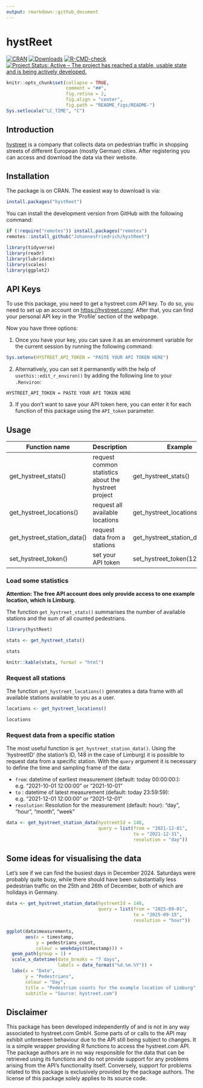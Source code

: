 ```yaml
---
output: rmarkdown::github_document
---
```


<!-- README.md is generated from README.Rmd. Please edit that file -->

# hystReet
<!-- badges: start -->
[![CRAN](http://www.r-pkg.org/badges/version/hystReet)](https://CRAN.R-project.org/package=hystReet)
[![Downloads](https://cranlogs.r-pkg.org/badges/grand-total/hystReet)](https://www.r-pkg.org/pkg/hystReet)
[![R-CMD-check](https://github.com/JohannesFriedrich/hystReet/workflows/R-CMD-check/badge.svg)](https://github.com/JohannesFriedrich/hystReet/actions)
[![Project Status: Active – The project has reached a stable, usable state and is being actively developed.](http://www.repostatus.org/badges/latest/active.svg)](http://www.repostatus.org/#active)
<!-- badges: end -->


```r
knitr::opts_chunk$set(collapse = TRUE,
                      comment = "##",
                      fig.retina = 2,
                      fig.align = "center",
                      fig.path = "README_figs/README-")
Sys.setlocale("LC_TIME", "C")
```

## Introduction

[hystreet](https://hystreet.com) is a company that collects data on
pedestrian traffic in shopping streets of different European (mostly German) 
cities. After registering you can access and download the data via their website.


## Installation

The package is on CRAN. The easiest way to download is via:

```r
install.packages("hystReet")
```


You can install the development version from GitHub with the following command:

```r
if (!require("remotes")) install.packages("remotes")
remotes::install_github("JohannesFriedrich/hystReet")
```


```r
library(tidyverse)
library(readr)
library(lubridate)
library(scales)
library(ggplot2)
```


## API Keys

To use this package, you need to get a hystreet.com API key. To do so, you need to set up an account on [https://hystreet.com/](https://hystreet.com/). After that, you can find your personal API key
in the 'Profile' section of the webpage.

Now you have three options:

(1)
Once you have your key, you can save it as an environment variable for the current session by running the following command:

```r
Sys.setenv(HYSTREET_API_TOKEN = "PASTE YOUR API TOKEN HERE")
```


(2)
Alternatively, you can set it permanently with the help of `usethis::edit_r_environ()` by adding the following line to your `.Renviron`: 

```
HYSTREET_API_TOKEN = PASTE YOUR API TOKEN HERE
```

(3)
If you don't want to save your API token here, you can enter it for each function of this package using the `API_token` parameter.

## Usage

Function name       | Description                                        | Example
--------------------|----------------------------------------------------| -------
get_hystreet_stats() | request common statistics about the hystreet project | get_hystreet_stats() 
get_hystreet_locations() | request all available locations | get_hystreet_locations() 
get_hystreet_station_data() | request data from a stations  | get_hystreet_station_data(71)
set_hystreet_token() | set your API token | set_hystreet_token(123456789)

### Load some statistics

**Attention: The free API account does only provide access to one example location, which is Limburg.**

The function `get_hystreet_stats()` summarises the number of available stations and the sum of all counted pedestrians.

```r
library(hystReet)

stats <- get_hystreet_stats()
```

```r
stats
```

```r
knitr::kable(stats, format = "html")
```


### Request all stations

The function `get_hystreet_locations()` generates a data frame with all available stations available to you as a user. 

```r
locations <- get_hystreet_locations()
```

```r
locations
```

### Request data from a specific station

The most useful function is `get_hystreet_station_data()`. Using the 'hystreetID' (the station's ID, 148 in the case of Limburg) it is possible to request data from a specific station. With the `query` argument it is necessary to define the time and sampling frame of the data: 

* `from`: datetime of earliest measurement (default: today 00:00:00:): e.g. "2021-10-01 12:00:00" or "2021-10-01"
* `to` : datetime of latest measurement (default: today 23:59:59): e.g. "2021-12-01 12:00:00" or "2021-12-01"
* `resolution`: Resolution for the measurement (default: hour): "day", "hour", "month", "week"

```r
data <- get_hystreet_station_data(hystreetId = 148,
                                  query = list(from = "2021-12-01", 
                                               to = "2021-12-31", 
                                               resolution = "day"))
```


## Some ideas for visualising the data

Let's see if we can find the busiest days in December 2024. Saturdays were probably quite busy, while there should have been substantially less pedestrian traffic on the 25th and 26th of December, both of which are holidays in Germany.

```r
data <- get_hystreet_station_data(hystreetId = 148, 
                                  query = list(from = "2025-09-01", 
                                               to = "2025-09-15", 
                                               resolution = "hour"))
```

```r
ggplot(data$measurements, 
       aes(x = timestamp, 
           y = pedestrians_count, 
           colour = weekdays(timestamp))) +
  geom_path(group = 1) +
  scale_x_datetime(date_breaks = "7 days", 
                   labels = date_format("%d.%m.%Y")) +
  labs(x = "Date",
       y = "Pedestrians",
       colour = "Day",
       title = "Pedestrian counts for the example location of Limburg",
       subtitle = "Source: hystreet.com")
```

## Disclaimer
This package has been developed independently of and is not in any way associated to hystreet.com GmbH. 
Some parts of or calls to the API may exhibit unforeseen behaviour due to the API still being subject to changes. 
It is a simple wrapper providing R functions to access the hystreet.com API. 
The package authors are in no way responsible for the data that can be retrieved using its functions and do not provide 
support for any problems arising from the API’s functionality itself. Conversely, support for problems 
related to this package is exclusively provided by the package authors. 
The license of this package solely applies to its source code.